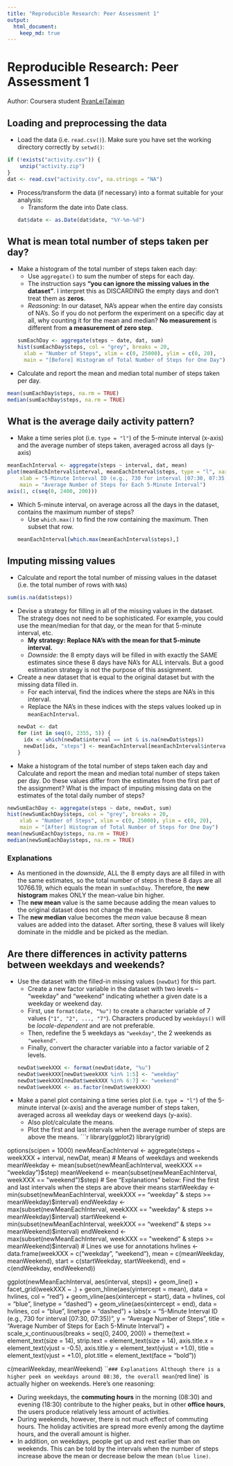 ```yaml
---
title: "Reproducible Research: Peer Assessment 1"
output: 
  html_document:
    keep_md: true
---
```

# Reproducible Research: Peer Assessment 1
Author: Coursera student [RyanLeiTaiwan](https://www.coursera.org/user/i/adc3888c696d25d769137c26e7006fd8)

## Loading and preprocessing the data
* Load the data (i.e. `read.csv()`). Make sure you have set the working directory correctly by `setwd()`:
```r
if (!exists("activity.csv")) {
    unzip("activity.zip")
}
dat <- read.csv("activity.csv", na.strings = "NA")
```
* Process/transform the data (if necessary) into a format suitable for your analysis:
  * Transform the date into Date class.
```r
dat$date <- as.Date(dat$date, "%Y-%m-%d")
```

## What is mean total number of steps taken per day?
* Make a histogram of the total number of steps taken each day:
  * Use `aggregate()` to sum the number of steps for each day.
  * The instruction says **"you can ignore the missing values in the dataset"**. I interpret this as DISCARDING the empty days and don't treat them as **zeros**.
  * *Reasoning*: In our dataset, NA's appear when the entire day consists of NA's. So if you do not perform the experiment on a specific day at all, why counting it for the mean and median? **No measurement** is different from **a measurement of zero step**.
```r
sumEachDay <- aggregate(steps ~ date, dat, sum)
hist(sumEachDay$steps, col = "grey", breaks = 20,
    xlab = "Number of Steps", xlim = c(0, 25000), ylim = c(0, 20), 
    main = "[Before] Histogram of Total Number of Steps for One Day")
```

* Calculate and report the mean and median total number of steps taken per day.
```r
mean(sumEachDay$steps, na.rm = TRUE)
median(sumEachDay$steps, na.rm = TRUE)
```

## What is the average daily activity pattern?
* Make a time series plot (i.e. `type = "l"`) of the 5-minute interval (x-axis) and the average number of steps taken, averaged across all days (y-axis)
```r
meanEachInterval <- aggregate(steps ~ interval, dat, mean)
plot(meanEachInterval$interval, meanEachInterval$steps, type = "l", xaxt = "n", 
    xlab = "5-Minute Interval ID (e.g., 730 for interval [07:30, 07:35))", ylab = "Average Number of Steps", 
    main = "Average Number of Steps for Each 5-Minute Interval")
axis(1, c(seq(0, 2400, 200)))
```

* Which 5-minute interval, on average across all the days in the dataset, contains the maximum number of steps?
  * Use `which.max()` to find the row containing the maximum. Then subset that row.
```r
meanEachInterval[which.max(meanEachInterval$steps),]
```

## Imputing missing values
* Calculate and report the total number of missing values in the dataset (i.e. the total number of rows with `NA`s)
```r
sum(is.na(dat$steps))
```

* Devise a strategy for filling in all of the missing values in the dataset. The strategy does not need to be sophisticated. For example, you could use the mean/median for that day, or the mean for that 5-minute interval, etc.
  * **My strategy: Replace NA's with the mean for that 5-minute interval.**
  * *Downside*: the 8 empty days will be filled in with exactly the SAME estimates since these 8 days have NA's for ALL intervals. But a good estimation strategy is not the purpose of this assignment.

* Create a new dataset that is equal to the original dataset but with the missing data filled in.
  * For each interval, find the indices where the steps are NA's in this interval.
  * Replace the NA's in these indices with the steps values looked up in `meanEachInterval`.
```r
newDat <- dat
for (int in seq(0, 2355, 5)) {
    idx <- which(newDat$interval == int & is.na(newDat$steps))
    newDat[idx, "steps"] <- meanEachInterval[meanEachInterval$interval == int, "steps"]
}
```

* Make a histogram of the total number of steps taken each day and Calculate and report the mean and median total number of steps taken per day. Do these values differ from the estimates from the first part of the assignment? What is the impact of imputing missing data on the estimates of the total daily number of steps?
```r
newSumEachDay <- aggregate(steps ~ date, newDat, sum)
hist(newSumEachDay$steps, col = "grey", breaks = 20,
    xlab = "Number of Steps", xlim = c(0, 25000), ylim = c(0, 20), 
    main = "[After] Histogram of Total Number of Steps for One Day")
mean(newSumEachDay$steps, na.rm = TRUE)
median(newSumEachDay$steps, na.rm = TRUE)
```
### Explanations
* As mentioned in the *downside*, ALL the 8 empty days are all filled in with the same estimates, so the total number of steps in these 8 days are all 10766.19, which equals the mean in `sumEachDay`. Therefore, the **new histogram** makes ONLY the mean-value bin higher.
* The **new mean** value is the same because adding the mean values to the original dataset does not change the mean.
* The **new median** value becomes the *mean* value because 8 mean values are added into the dataset. After sorting, these 8 values will likely dominate in the middle and be picked as the median.

## Are there differences in activity patterns between weekdays and weekends?
* Use the dataset with the filled-in missing values (`newDat`) for this part.
  * Create a new factor variable in the dataset with two levels – “weekday” and “weekend” indicating whether a given date is a weekday or weekend day.
  * First, use `format(date, "%u")` to create a character variable of 7 values (`"1", "2", ..., "7"`). Characters produced by `weekdays()` will be *locale-dependent* and are not preferable.
  * Then, redefine the 5 weekdays as `"weekday"`, the 2 weekends as `"weekend"`.
  * Finally, convert the character variable into a factor variable of 2 levels.
```r
newDat$weekXXX <- format(newDat$date, "%u")
newDat$weekXXX[newDat$weekXXX %in% 1:5] <- "weekday"
newDat$weekXXX[newDat$weekXXX %in% 6:7] <- "weekend"
newDat$weekXXX <- as.factor(newDat$weekXXX)
```

* Make a panel plot containing a time series plot (i.e. `type = "l"`) of the 5-minute interval (x-axis) and the average number of steps taken, averaged across all weekday days or weekend days (y-axis).
  * Also plot/calculate the means.
  * Plot the first and last intervals when the average number of steps are above the means.
```r
library(ggplot2)
library(grid)

options(scipen = 1000)
newMeanEachInterval <- aggregate(steps ~ weekXXX + interval, newDat, mean)
# Means of weekdays and weekends
meanWeekday <- mean(subset(newMeanEachInterval, weekXXX == "weekday")$step)
meanWeekend <- mean(subset(newMeanEachInterval, weekXXX == "weekend")$step)
# See "Explanations" below: Find the first and last intervals when the steps are above their means
startWeekday <- min(subset(newMeanEachInterval, weekXXX == "weekday" & steps >= meanWeekday)$interval)
endWeekday <- max(subset(newMeanEachInterval, weekXXX == "weekday" & steps >= meanWeekday)$interval)
startWeekend <- min(subset(newMeanEachInterval, weekXXX == "weekend" & steps >= meanWeekend)$interval)
endWeekend <- max(subset(newMeanEachInterval, weekXXX == "weekend" & steps >= meanWeekend)$interval)
# Lines we use for annotations
hvlines <- data.frame(weekXXX = c("weekday", "weekend"), mean = c(meanWeekday, meanWeekend),
    start = c(startWeekday, startWeekend),
    end = c(endWeekday, endWeekend))

ggplot(newMeanEachInterval, aes(interval, steps)) + geom_line() + facet_grid(weekXXX ~ .) +
    geom_hline(aes(yintercept = mean), data = hvlines, col = "red") + 
    geom_vline(aes(xintercept = start), data = hvlines, col = "blue", linetype = "dashed") +
    geom_vline(aes(xintercept = end), data = hvlines, col = "blue", linetype = "dashed") +
    labs(x = "5-Minute Interval ID (e.g., 730 for interval [07:30, 07:35))", y = "Average Number of Steps", 
    title = "Average Number of Steps for Each 5-Minute Interval") +
    scale_x_continuous(breaks = seq(0, 2400, 200)) +
    theme(text = element_text(size = 14), strip.text = element_text(size = 14), 
    axis.title.x = element_text(vjust = -0.5), axis.title.y = element_text(vjust = +1.0),
    title = element_text(vjust = +1.0), plot.title = element_text(face = "bold"))

c(meanWeekday, meanWeekend)
```
### Explanations
Although there is a higher peek on weekdays around 08:30, the overall mean `(red line)` is actually higher on weekends. Here's one reasoning:

* During weekdays, the **commuting hours** in the morning (08:30) and evening (18:30) contribute to the higher peaks, but in other **office hours**, the users produce relatively less amount of activities.
* During weekends, however, there is not much effect of commuting hours. The holiday activities are spread more evenly among the daytime hours, and the overall amount is higher.
* In addition, on weekdays, people get up and rest earlier than on weekends. This can be told by the intervals when the number of steps increase above the mean or decrease below the mean `(blue line)`.




